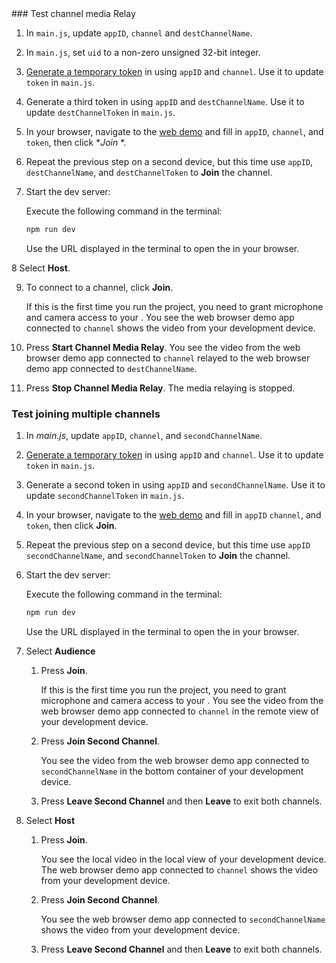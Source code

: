 
<PlatformWrapper platform="web">
### Test channel media Relay

1. In `main.js`, update `appID`, `channel` and `destChannelName`.

2. In `main.js`, set `uid` to a non-zero unsigned 32-bit integer.

3. [Generate a temporary token](../reference/manage-agora-account#generate-a-temporary-token) in <Vpl k="CONSOLE" /> using `appID` and `channel`. Use it to update `token` in `main.js`.

4. Generate a third token in <Vpl k="CONSOLE" /> using `appID` and `destChannelName`. Use it to update `destChannelToken` in `main.js`.

5. In your browser, navigate to the [<Vg k="COMPANY"/> web demo](https://webdemo.agora.io/agora-web-showcase/examples/Agora-Web-Tutorial-1to1-Web/) and fill in `appID`, `channel`, and `token`, then click **Join*
*.

6. Repeat the previous step on a second device, but this time use `appID`, `destChannelName`, and `destChannelToken` to **Join** the channel.

7. Start the dev server:

    Execute the following command in the terminal:
    ```bash
    npm run dev
    ```
    Use the URL displayed in the terminal to open the <Vpl k="CLIENT" /> in your browser.

8 Select **Host**.

9. To connect to a channel, click **Join**.

    If this is the first time you run the project, you need to grant microphone and camera access to your <Vpl k="CLIENT" />. You see the web browser demo app connected to `channel` shows the video from your development device.

10. Press **Start Channel Media Relay**. You see the video from the web browser demo app connected to `channel` relayed to the web browser demo app connected to `destChannelName`.

11. Press **Stop Channel Media Relay**. The media relaying is stopped.


### Test joining multiple channels

1. In _main.js_, update `appID`, `channel`, and `secondChannelName`.

2. [Generate a temporary token](../reference/manage-agora-account#generate-a-temporary-token) in <Vpl k="CONSOLE" /> using `appID` and `channel`. Use it to update `token` in `main.js`.

3. Generate a second token in <Vpl k="CONSOLE" /> using `appID` and `secondChannelName`. Use it to update `secondChannelToken` in `main.js`.

4. In your browser, navigate to the [<Vg k="COMPANY"/> web demo](https://webdemo.agora.io/agora-web-showcase/examples/Agora-Web-Tutorial-1to1-Web/) and fill in `appID` `channel`, and `token`, then click **Join**.

5. Repeat the previous step on a second device, but this time use `appID` `secondChannelName`, and `secondChannelToken` to **Join** the channel.

6. Start the dev server:

    Execute the following command in the terminal:
    ```bash
    npm run dev
    ```
    Use the URL displayed in the terminal to open the <Vpl k="CLIENT" /> in your browser.

7. Select **Audience** 

    1. Press **Join**. 
    
        If this is the first time you run the project, you need to grant microphone and camera access to your <Vpl k="CLIENT" />. You see the video from the web browser demo app connected to `channel` in the remote view of your development device.

    2. Press **Join Second Channel**. 
    
        You see the video from the web browser demo app connected to `secondChannelName` in the bottom container of your development device.
    3. Press **Leave Second Channel** and then **Leave** to exit both channels.

8. Select **Host** 

    1. Press **Join**. 

        You see the local video in the local view of your development device. The web browser demo app connected to `channel` shows the video from your development device.

    2. Press **Join Second Channel**.
        
        You see the web browser demo app connected to `secondChannelName` shows the video from your development device.

    3. Press **Leave Second Channel** and then **Leave** to exit both channels.
</PlatformWrapper>
